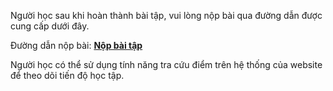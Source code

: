 <Notice type="note">

Người học sau khi hoàn thành bài tập, vui lòng nộp bài qua đường dẫn được cung cấp dưới đây.

Đường dẫn nộp bài: **[Nộp bài tập](https://forms.gle/NWY1Jobk9D3PJV8z7)**

Người học có thể sử dụng tính năng tra cứu điểm trên hệ thống của website để theo dõi tiến độ học tập.

</Notice>